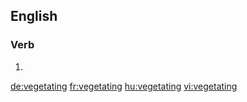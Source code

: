 ==English==

===Verb===
{{head|en|present participle}}

# {{present participle of|vegetate|lang=en}}

[[de:vegetating]]
[[fr:vegetating]]
[[hu:vegetating]]
[[vi:vegetating]]